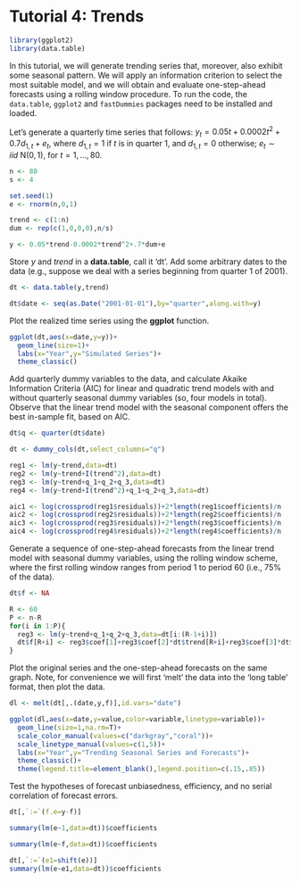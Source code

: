# Tutorial 4: Trends {-}

```r
library(ggplot2)
library(data.table)
```

In this tutorial, we will generate trending series that, moreover, also exhibit some seasonal pattern. We will apply an information criterion to select the most suitable model, and we will obtain and evaluate one-step-ahead forecasts using a rolling window procedure. To run the code, the `data.table`, `ggplot2` and `fastDummies` packages need to be installed and loaded.

Let's generate a quarterly time series that follows: $y_{t} = 0.05t+0.0002t^2+0.7d_{1,t}+e_{t}$, where $d_{1,t}=1$ if $t$ is in quarter $1$, and $d_{1,t}=0$ otherwise; $e_{t} \sim iid~\text{N}(0,1)$, for $t=1,\ldots,80$.

```r
n <- 80
s <- 4

set.seed(1)
e <- rnorm(n,0,1)

trend <- c(1:n)
dum <- rep(c(1,0,0,0),n/s)

y <- 0.05*trend-0.0002*trend^2+.7*dum+e
```

Store $y$ and $trend$ in a **data.table**, call it 'dt'. Add some arbitrary dates to the data (e.g., suppose we deal with a series beginning from quarter 1 of 2001).

```r
dt <- data.table(y,trend)

dt$date <- seq(as.Date("2001-01-01"),by="quarter",along.with=y)
```

Plot the realized time series using the **ggplot** function.

```r
ggplot(dt,aes(x=date,y=y))+
  geom_line(size=1)+
  labs(x="Year",y="Simulated Series")+
  theme_classic()
```

Add quarterly dummy variables to the data, and calculate Akaike Information Criteria (AIC) for linear and quadratic trend models with and without quarterly seasonal dummy variables (so, four models in total). Observe that the linear trend model with the seasonal component offers the best in-sample fit, based on AIC.

```r
dt$q <- quarter(dt$date)

dt <- dummy_cols(dt,select_columns="q")

reg1 <- lm(y~trend,data=dt)
reg2 <- lm(y~trend+I(trend^2),data=dt)
reg3 <- lm(y~trend+q_1+q_2+q_3,data=dt)
reg4 <- lm(y~trend+I(trend^2)+q_1+q_2+q_3,data=dt)

aic1 <- log(crossprod(reg1$residuals))+2*length(reg1$coefficients)/n
aic2 <- log(crossprod(reg2$residuals))+2*length(reg2$coefficients)/n
aic3 <- log(crossprod(reg3$residuals))+2*length(reg3$coefficients)/n
aic4 <- log(crossprod(reg4$residuals))+2*length(reg4$coefficients)/n
```

Generate a sequence of one-step-ahead forecasts from the linear trend model with seasonal dummy variables, using the rolling window scheme, where the first rolling window ranges from period 1 to period 60 (i.e., 75% of the data).

```r
dt$f <- NA

R <- 60
P <- n-R
for(i in 1:P){
  reg3 <- lm(y~trend+q_1+q_2+q_3,data=dt[i:(R-1+i)])
  dt$f[R+i] <- reg3$coef[1]+reg3$coef[2]*dt$trend[R+i]+reg3$coef[3]*dt$q_1[R+i]+reg3$coef[4]*dt$q_2[R+i]+reg3$coef[5]*dt$q_3[R+i]
}
```

Plot the original series and the one-step-ahead forecasts on the same graph. Note, for convenience we will first 'melt' the data into the 'long table' format, then plot the data.

```r
dl <- melt(dt[,.(date,y,f)],id.vars="date")

ggplot(dl,aes(x=date,y=value,color=variable,linetype=variable))+
  geom_line(size=1,na.rm=T)+
  scale_color_manual(values=c("darkgray","coral"))+
  scale_linetype_manual(values=c(1,5))+
  labs(x="Year",y="Trending Seasonal Series and Forecasts")+
  theme_classic()+
  theme(legend.title=element_blank(),legend.position=c(.15,.85))
```
  
Test the hypotheses of forecast unbiasedness, efficiency, and no serial correlation of forecast errors.

```r
dt[,`:=`(f.e=y-f)]

summary(lm(e~1,data=dt))$coefficients

summary(lm(e~f,data=dt))$coefficients

dt[,`:=`(e1=shift(e))]
summary(lm(e~e1,data=dt))$coefficients
```


